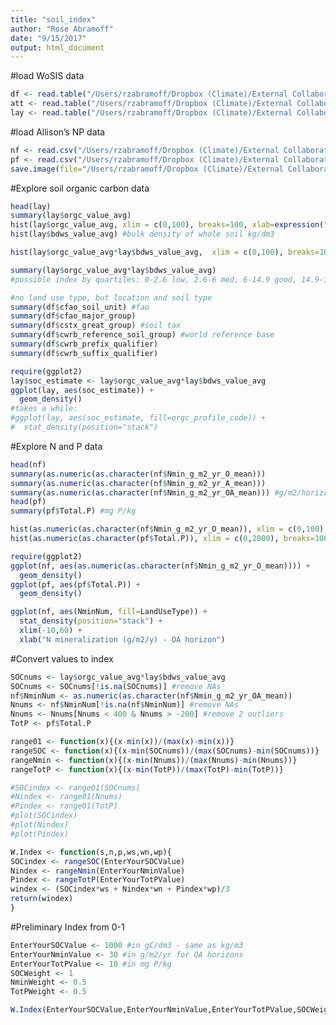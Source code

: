 ```yaml
---
title: "soil_index"
author: "Rose Abramoff"
date: "9/15/2017"
output: html_document
---
```

#load WoSIS data
```r
df <- read.table("/Users/rzabramoff/Dropbox (Climate)/External Collaborations/ISCN/WoSIS_2016_July/wosis_201607_profiles.txt", sep="\t", header=T)
att <- read.table("/Users/rzabramoff/Dropbox (Climate)/External Collaborations/ISCN/WoSIS_2016_July/wosis_201607_attributes.txt", sep="\t", header=T)
lay <- read.table("/Users/rzabramoff/Dropbox (Climate)/External Collaborations/ISCN/WoSIS_2016_July/wosis_201607_layers.txt", sep="\t", header=T, fill=T)
```

#load Allison's NP data
```r
nf <- read.csv("/Users/rzabramoff/Dropbox (Climate)/External Collaborations/ISCN/Allison/Nmin_data_UpdateForRose_20170922.csv")
pf <- read.csv("/Users/rzabramoff/Dropbox (Climate)/External Collaborations/ISCN/Allison/HedleyP_database.csv")
save.image(file="/Users/rzabramoff/Dropbox (Climate)/External Collaborations/ISCN/SoilIndex.Rdata")
```

#Explore soil organic carbon data
```r
head(lay)
summary(lay$orgc_value_avg)
hist(lay$orgc_value_avg, xlim = c(0,100), breaks=100, xlab=expression("SOC (gC/kg)"))
hist(lay$bdws_value_avg) #bulk density of whole soil kg/dm3

hist(lay$orgc_value_avg*lay$bdws_value_avg,  xlim = c(0,100), breaks=100, xlab=expression("SOC (gC/dm3)"), main="Soil Organic Carbon") #same as kg/m3

summary(lay$orgc_value_avg*lay$bdws_value_avg)
#possible index by quartiles: 0-2.6 low, 2.6-6 med, 6-14.9 good, 14.9-1250 high

#no land use type, but location and soil type
summary(df$cfao_soil_unit) #fao
summary(df$cfao_major_group)
summary(df$cstx_great_group) #soil tax
summary(df$cwrb_reference_soil_group) #world reference base
summary(df$cwrb_prefix_qualifier)
summary(df$cwrb_suffix_qualifier)

require(ggplot2)
lay$soc_estimate <- lay$orgc_value_avg*lay$bdws_value_avg
ggplot(lay, aes(soc_estimate)) +
  geom_density()
#takes a while:
#ggplot(lay, aes(soc_estimate, fill=orgc_profile_code)) +
#  stat_density(position="stack")
```

#Explore N and P data
```r
head(nf)
summary(as.numeric(as.character(nf$Nmin_g_m2_yr_O_mean)))
summary(as.numeric(as.character(nf$Nmin_g_m2_yr_A_mean)))
summary(as.numeric(as.character(nf$Nmin_g_m2_yr_OA_mean))) #g/m2/horizon
head(pf)
summary(pf$Total.P) #mg P/kg

hist(as.numeric(as.character(nf$Nmin_g_m2_yr_O_mean)), xlim = c(0,100), breaks=100, xlab=expression("Nmin (g/m2/y O horizon)"))
hist(as.numeric(as.character(pf$Total.P)), xlim = c(0,2000), breaks=100, xlab=expression("Total P (mg/kg)"))

require(ggplot2)
ggplot(nf, aes(as.numeric(as.character(nf$Nmin_g_m2_yr_O_mean)))) +
  geom_density()
ggplot(pf, aes(pf$Total.P)) +
  geom_density()

ggplot(nf, aes(NminNum, fill=LandUseType)) +
  stat_density(position="stack") +
  xlim(-10,60) +
  xlab("N mineralization (g/m2/y) - OA horizon")
```

#Convert values to index
```r
SOCnums <- lay$orgc_value_avg*lay$bdws_value_avg
SOCnums <- SOCnums[!is.na(SOCnums)] #remove NAs
nf$NminNum <- as.numeric(as.character(nf$Nmin_g_m2_yr_OA_mean))
Nnums <- nf$NminNum[!is.na(nf$NminNum)] #remove NAs
Nnums <- Nnums[Nnums < 400 & Nnums > -200] #remove 2 outliers
TotP <- pf$Total.P

range01 <- function(x){(x-min(x))/(max(x)-min(x))}
rangeSOC <- function(x){(x-min(SOCnums))/(max(SOCnums)-min(SOCnums))}
rangeNmin <- function(x){(x-min(Nnums))/(max(Nnums)-min(Nnums))}
rangeTotP <- function(x){(x-min(TotP))/(max(TotP)-min(TotP))}

#SOCindex <- range01(SOCnums)
#Nindex <- range01(Nnums)
#Pindex <- range01(TotP)
#plot(SOCindex)
#plot(Nindex)
#plot(Pindex)

W.Index <- function(s,n,p,ws,wn,wp){
SOCindex <- rangeSOC(EnterYourSOCValue)
Nindex <- rangeNmin(EnterYourNminValue)
Pindex <- rangeTotP(EnterYourTotPValue)
windex <- (SOCindex*ws + Nindex*wn + Pindex*wp)/3
return(windex)
}
```

#Preliminary Index from 0-1
```r
EnterYourSOCValue <- 1000 #in gC/dm3 - same as kg/m3
EnterYourNminValue <- 30 #in g/m2/yr for OA horizons
EnterYourTotPValue <- 10 #in mg P/kg
SOCWeight <- 1
NminWeight <- 0.5
TotPWeight <- 0.5

W.Index(EnterYourSOCValue,EnterYourNminValue,EnterYourTotPValue,SOCWeight,NminWeight,TotPWeight)
```

